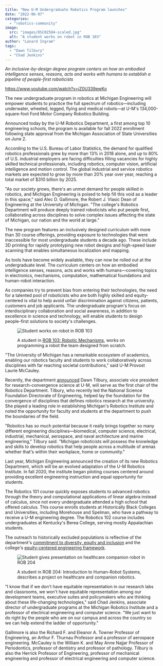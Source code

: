 ```yaml
---
title: "New U-M Undergraduate Robotics Program launches"
date: "2022-06-07"
categories: 
  - "robotics-community"
image: 
  src: "images/DSC02584-scaled.jpg"
  alt: "A student works on robot in ROB 103"
author: "Lanard Ingram"
tags:
  - "Dawn Tilbury"
  - "Chad Jenkins"
---
```


_An inclusive-by-design degree program centers on how an embodied intelligence senses, reasons, acts and works with humans to establish a pipeline of people-first roboticists_

https://www.youtube.com/watch?v=jZ0U339ewKo

The new undergraduate program in robotics at Michigan Engineering will empower students to practice the full spectrum of robotics—including underwater, wheeled, legged, flying and medical robots—at U-M's 134,000-square-foot Ford Motor Company Robotics Building. 

Announced today by the U-M Robotics Department, a first among top 10 engineering schools, the program is available for fall 2022 enrollment following state approval from the Michigan Association of State Universities on June 2.

According to the U.S. Bureau of Labor Statistics, the demand for qualified robotics professionals grew by more than 13% in 2018 alone, and up to 80% of U.S. industrial employers are facing difficulties filling vacancies for highly skilled technical professionals, including robotics, computer vision, artificial intelligence and motion control. The global industrial and service robotics markets are expected to grow by more than 20% year over year, reaching a total market of $310 billion by 2025.

"As our society grows, there's an unmet demand for people skilled in robotics, and Michigan Engineering is poised to help fill this void as a leader in this space," said Alec D. Gallimore, the Robert J. Vlasic Dean of Engineering at the University of Michigan. "The college's Robotics Department will produce deeply trained roboticists who put people first, collaborating across disciplines to solve complex issues affecting the state of Michigan, our nation and the world at large."

The new program features an inclusively designed curriculum with more than 30 course offerings, providing exposure to technologies that were inaccessible for most undergraduate students a decade ago. These include 3D printing for rapidly prototyping new robot designs and high-speed laser scanning that enables simultaneous localization and mapping. 

As tools have become widely available, they can now be rolled out at the undergraduate level. The curriculum centers on how an embodied intelligence senses, reasons, acts and works with humans—covering topics in electronics, mechanisms, computation, mathematical foundations and human-robot interaction.

As companies try to prevent bias from entering their technologies, the need for a talented pool of roboticists who are both highly skilled and equity-centered is vital to help avoid unfair discrimination against citizens, patients, customers and job applicants. The undergraduate program's focus on interdisciplinary collaboration and social awareness, in addition to excellence in science and technology, will enable students to design people-first solutions to society's challenges. 

<figure>

![Student works on robot in ROB 103](images/DSC02584-1024x606.jpg)

<figcaption>

A student in [ROB 103: Robotic Mechanisms](https://www.youtube.com/watch?v=95xv9ae5rcE), works on programming a robot the team designed from scratch.

</figcaption>

</figure>

"The University of Michigan has a remarkable ecosystem of academics, enabling our robotics faculty and students to work collaboratively across disciplines with far reaching societal contributions," said U-M Provost Laurie McCauley.

Recently, the department [announced](https://www.engin.umich.edu/2022/05/former-nsf-director-becomes-first-chair-of-michigan-engineerings-robotics-department/) Dawn Tilbury, associate vice president for research-convergence science at U-M, will serve as the first chair of the Robotics Department. Tilbury, who recently led the National Science Foundation Directorate of Engineering, helped lay the foundation for the convergence of disciplines that defines robotics research at the university. She played a leading role in establishing Michigan's Robotics Institute and noted the opportunity for faculty and students at the department to push the boundaries of the field.

"Robotics has so much potential because it really brings together so many different engineering disciplines—biomedical, computer science, electrical, industrial, mechanical, aerospace, and naval architecture and marine engineering," Tilbury said. "Michigan roboticists will possess the knowledge and skills to develop robotics that help people across a multitude of arenas whether that's within their workplace, home or community."

Last year, Michigan Engineering announced the creation of its new Robotics Department, which will be an evolved adaptation of the U-M Robotics Institute. In fall 2020, the institute began piloting courses centered around providing excellent engineering instruction and equal opportunity for students. 

The Robotics 101 course quickly exposes students to advanced robotics through the theory and computational applications of linear algebra instead of calculus, since not every undergraduate attended a high school that offered calculus. This course enrolls students at Historically Black Colleges and Universities, including Morehouse and Spelman, who have a pathway to receive a U-M engineering degree. The Robotics 102 course includes undergraduates at Kentucky's Berea College, serving mostly Appalachian students.

The outreach to historically excluded populations is reflective of the department's [commitment to diversity, equity and inclusion](https://2024.robotics.umich.edu/about/values/) and the college's [equity-centered engineering framework](https://www.engin.umich.edu/2021/06/equity-centered-engineering-a-qa-with-alec-gallimore/).

<figure>

![Student gives presentation on healthcare companion robot in ROB 204](images/2022-03-17-10.44.59a_1-copy-1024x682.jpg)

<figcaption>

A student in ROB 204: Introduction to Human-Robot Systems, describes a project on healthcare and companion robotics.

</figcaption>

</figure>

"I know that if we don't have equitable representation in our research labs and classrooms, we won't have equitable representation among our development teams, executive suites and policymakers who are thinking about these life-changing technologies," said Chad Jenkins, associate director of undergraduate programs at the Michigan Robotics Institute and a professor of electrical engineering and computer science. "We just want to do right by the people who are on our campus and across the country so we can help extend the ladder of opportunity."

  
Gallimore is also the Richard F. and Eleanor A. Towner Professor of Engineering, an Arthur F. Thurnau Professor and a professor of aerospace engineering. McCauley is the William K. and May Anne Najjar Professor of Periodontics, professor of dentistry and professor of pathology. Tilbury is also the Herrick Professor of Engineering, professor of mechanical engineering and professor of electrical engineering and computer science.
